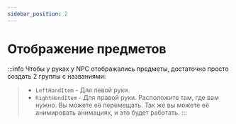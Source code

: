 ```yaml
---
sidebar_position: 2
---
```


# Отображение предметов

:::info Чтобы у руках у NPC отображались предметы, достаточно просто создать 2 группы с названиями:
> - `LeftHandItem` - Для левой руки.
> - `RightHandItem` - Для правой руки.
Расположите там, где вам нужно. Вы можете её перемещать.
Так же вы можете её анимировать анимациях, и это будет работать.
:::